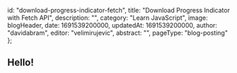 
  id: "download-progress-indicator-fetch",
  title: "Download Progress Indicator with Fetch API",
  description:
    "",
  category: "Learn JavaScript",
  image: blogHeader,
  date: 1691539200000,
  updatedAt: 1691539200000,
  author: "davidabram",
  editor: "velimirujevic",
  abstract:
    "",
  pageType: "blog-posting"
};

<ContentTable tocData={props.toc} />

## Hello!

<Island>
 <DownloadProgressDemo />
</Island>

